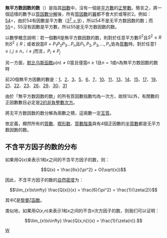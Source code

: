 {{Expand|time=2013-02-14T05:09:15+00:00 }}
{{NoteTA|G1=Math}}
'''無平方数因数的数'''（{{lang-en|square-free integer}}）是指其[[因數|因數]]中，沒有一個是[[平方數|平方數]]的[[正整數|正整數]]。簡言之，將一個這樣的數予以[[整數分解|質因數分解]]後，所有[[質因數|質因數]]的[[冪|冪]]都不會大於或等於2。例如：[[54|54]]={{質因數分解|54}}，由於54有因數是平方數（[[9|<math>3^2=9</math>]]），所以54不是无平方数因数的数；而[[55|55]]={{質因數分解|55}}，55沒有因數是平方數，所以55是无平方数因数的数。

以數學概念說明：若一個數<math>R</math>是無平方数因数的数，則對於任意平方數<math>S^2</math>且<math>S^2 \le R</math>則<math>S^2 \nmid R</math>；或者說當<math>R = P_1 P_2 P_3 ... P_n</math>且<math>P_1, P_2, P_3, ..., P_n</math>皆為[[質數|質數]]時，對於任意<math>1 \le i,j \le n</math>，<math>i \ne j</math>而言，<math>P_i \ne P_j</math>

另一方面，[[默比乌斯函数|默比乌斯函数]]<math>\mu (n) \ne 0</math>當且僅當<math>n \ge 1</math>且<math>n = 1</math>或<math>n</math>為無平方数因数的数時

前20個無平方因數的數是：[[1|1]]、[[2|2]]、[[3|3]]、[[5|5]]、[[6|6]]、[[7|7]]、[[10|10]]、[[11|11]]、[[13|13]]、[[14|14]]、[[15|15]]、[[17|17]]、[[19|19]]、[[21|21]]、[[22|22]]、[[23|23]]、[[26|26]]、[[29|29]]、[[30|30]]、[[31|31]]{{OEIS|id=A005117}}

由於「無平方数因数的数」的所有質因數指數均為一次方，故除1以外，有關數的正因數數目必定是[[2的冪|2的非負整數次方]]。

將无平方数因数的数分解為兩數之積，這兩數一定[[互質|互質]]。{{查證請求}}{{來源請求}}{{OR}}

依定義，顯然所有的[[質數|質數]]、[[楔形数|楔形数]]、[[質數階乘|質數階乘]]與有4個正因數的[[半質數|半質數]]都是无平方数因数的数。

==不含平方因子的数的分布==

如果用''Q''(''x'')来表示1和''x''之间的不含平方因子的数，则：

:<math>Q(x) = \frac{6x}{\pi^2} + O(\sqrt{x})</math>

因此，不含平方因子的数的[[自然密度|自然密度]]为：

:<math>\lim_{x\to\infty} \frac{Q(x)}{x} = \frac{6}{\pi^2} = \frac{1}{\zeta(2)}</math>

其中ζ是[[黎曼ζ函数|黎曼ζ函数]]。

类似地，如果用''Q''(''x'',''n'')来表示1和''x''之间的不含''n''次方因子的数，则我们可以证明：

:<math>\lim_{x\to\infty} \frac{Q(x,n)}{x} = \frac{1}{\zeta(n)}.</math>

{{Divisor classes navbox}}

{{Numtheory-stub}}
[[Category:整数数列|W]]